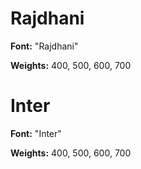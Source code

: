 
<Meta title="Tokens/Typography/Rajdhani" />

<div
  style={{
    display: "flex",
    justifyContent: "center",
    flexDirection: "column",
    padding: "4rem",
    borderRadius: "10px 10px 10px 10px",
    background: colors.white,
  }}
>
  <h1 style={{ fontWeight: "700", fontFamily: "Rajdhani" }}>Rajdhani</h1>
  <p>
    <b>Font:</b> "Rajdhani"
  </p>
  <p>
    <b>Weights:</b> 400, 500, 600, 700
  </p>
  <div style={{ marginTop: "5rem" }}>
    <TypographyRaj />
  </div>

  <h1 style={{ fontWeight: "700", fontFamily: "Inter", marginTop: "10rem" }}>
    Inter
  </h1>
  <p>
    <b>Font:</b> "Inter"
  </p>
  <p>
    <b>Weights:</b> 400, 500, 600, 700
  </p>
  <div style={{ marginTop: "5rem" }}>
    <TypographyInter />
  </div>
</div>
